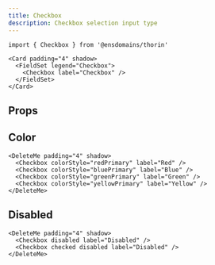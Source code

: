 ```yaml
---
title: Checkbox
description: Checkbox selection input type
---
```


```tsx
import { Checkbox } from '@ensdomains/thorin'
```

```tsx live=true
<Card padding="4" shadow>
  <FieldSet legend="Checkbox">
    <Checkbox label="Checkbox" />
  </FieldSet>
</Card>
```

## Props

<PropsTable sourceLink={sourceLink} types={types} />

## Color

```tsx live=true
<DeleteMe padding="4" shadow>
  <Checkbox colorStyle="redPrimary" label="Red" />
  <Checkbox colorStyle="bluePrimary" label="Blue" />
  <Checkbox colorStyle="greenPrimary" label="Green" />
  <Checkbox colorStyle="yellowPrimary" label="Yellow" />
</DeleteMe>
```

## Disabled

```tsx live=true
<DeleteMe padding="4" shadow>
  <Checkbox disabled label="Disabled" />
  <Checkbox checked disabled label="Disabled" />
</DeleteMe>
```
